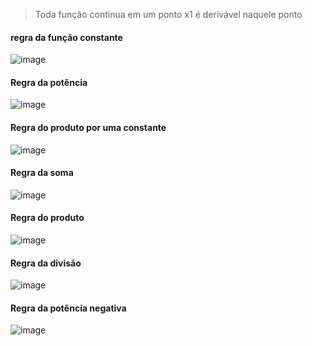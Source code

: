 






> Toda função continua em um ponto x1 é derivável naquele ponto

#### regra da função constante

![image](image_323.png)

#### Regra da potência

![image](image_324.png)

#### Regra do produto por uma constante

![image](image_325.png)

#### Regra da soma

![image](image_326.png)

#### Regra do produto

![image](image_327.png)

#### Regra da divisão

![image](image_328.png)

#### Regra da potência negativa

![image](image_329.png)


